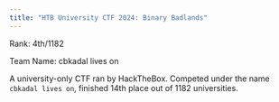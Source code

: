 ```yaml
---
title: "HTB University CTF 2024: Binary Badlands"
---
```



<Callout>
Rank: 4th/1182

Team Name: cbkadal lives on
</Callout>

A university-only CTF ran by HackTheBox. Competed under the name `cbkadal lives on`, finished 14th place out of 1182 universities.

<WriteupTOC url='/writeups/2024/htb-university-ctf' />
